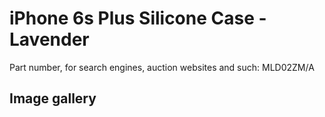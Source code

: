 
# iPhone 6s Plus Silicone Case - Lavender

Part number, for search engines, auction websites and such: MLD02ZM/A

## Image gallery

<div style={{ width: "768px" }}>
  <GalleryComponent
    images={[
      {
        original: "/everysource/MLD02.png",
        thumbnail: "/everypreview/MLD02.png",
      },
      {
        original: "/everysource/MLD02_AV1_GOLD.png",
        thumbnail: "/everypreview/MLD02_AV1_GOLD.png",
      },
      {
        original: "/everysource/MLD02_AV1_SILVER.png",
        thumbnail: "/everypreview/MLD02_AV1_SILVER.png",
      },
      {
        original: "/everysource/MLD02_AV1_SPACE_GRAY.png",
        thumbnail: "/everypreview/MLD02_AV1_SPACE_GRAY.png",
      }
    ]}
  />
</div>